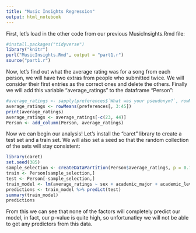 ```yaml
---
title: "Music Insights Regression"
output: html_notebook
---
```

First, let's load in the other code from our previous MusicInsights.Rmd file:
```r
#install.packages("tidyverse")
library("knitr")
purl("MusicInsights.Rmd", output = "part1.r")
source("part1.r")
```
Now, let's find out what the average rating was for a song from each person, we will have two extras from people who submitted twice. We will consider their first entries as the correct ones and delete the others. Finally we will add this variable "average_ratings" to the dataframe "Person":
```r
#average_ratings <- sapply(preferences$`What was your pseudonym?`, rowMeans()
average_ratings <- rowMeans(preferences[, 3:45])
print(average_ratings)
average_ratings <- average_ratings[-c(23, 44)]
Person <- add_column(Person, average_ratings)
```
Now we can begin our analysis! Let's install the "caret" library to create a test set and a train set. We will also set a seed so that the random collection of the sets will stay consistent:
```r
library(caret)
set.seed(385)
sample_selection <- createDataPartition(Person$average_ratings, p = 0.75, list = FALSE)
train <- Person[sample_selection,]
test <- Person[-sample_selection,]
train_model <- lm(average_ratings ~ sex + academic_major + academic_level + year_born, data = train)
predictions <- train_model %>% predict(test)
summary(train_model)
predictions
```
From this we can see that none of the factors will completely predict our model, in fact, our p-value is quite high, so unfortunatley we will not be able to get any predictors from this data.